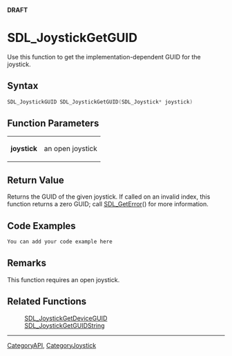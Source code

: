 <span color="red">'''DRAFT'''</span>

= SDL_JoystickGetGUID =
Use this function to get the implementation-dependent GUID for the joystick.



== Syntax ==
<syntaxhighlight lang='c++'>
SDL_JoystickGUID SDL_JoystickGetGUID(SDL_Joystick* joystick)
</syntaxhighlight>


== Function Parameters ==
{|
|'''joystick'''
|an open joystick
|}


== Return Value ==
Returns the GUID of the given joystick.  If called on an invalid index, this function returns a zero GUID; call [[SDL_GetError]]() for more information.


== Code Examples ==
<syntaxhighlight lang='c++'>
You can add your code example here
</syntaxhighlight>


== Remarks ==
This function requires an open joystick.


== Related Functions ==
:[[SDL_JoystickGetDeviceGUID]]
:[[SDL_JoystickGetGUIDString]]

----
[[CategoryAPI]], [[CategoryJoystick]]

